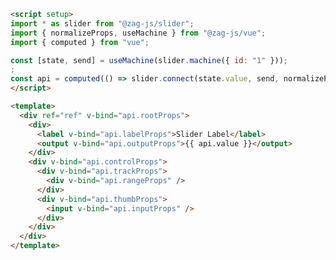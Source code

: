 ```md
<script setup>
import * as slider from "@zag-js/slider";
import { normalizeProps, useMachine } from "@zag-js/vue";
import { computed } from "vue";

const [state, send] = useMachine(slider.machine({ id: "1" }));
;
const api = computed(() => slider.connect(state.value, send, normalizeProps));
</script>

<template>
  <div ref="ref" v-bind="api.rootProps">
    <div>
      <label v-bind="api.labelProps">Slider Label</label>
      <output v-bind="api.outputProps">{{ api.value }}</output>
    </div>
    <div v-bind="api.controlProps">
      <div v-bind="api.trackProps">
        <div v-bind="api.rangeProps" />
      </div>
      <div v-bind="api.thumbProps">
        <input v-bind="api.inputProps" />
      </div>
    </div>
  </div>
</template>
```
